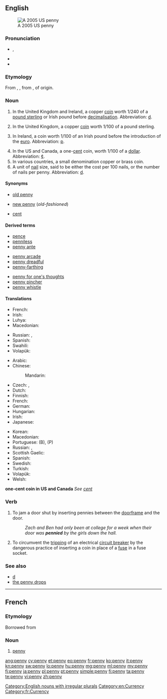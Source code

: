 {{also|Penny}}
==English==
[[Image:2005-Penny-Uncirculated-Obverse.png|thumb|A 2005 US penny]]

===Pronunciation===
* {{IPA|/ˈpɛ.ni/}}, {{X-SAMPA|/pE.ni/}}
* {{audio|en-us-penny.ogg|Audio (US)}}
* {{rhymes|ɛni}}

===Etymology===
From {{etyl|ang}} {{term|penning|lang=ang}}, {{term|pennig|penniġ|lang=ang}}, from {{proto|Germanic|panningaz}}, of {{unk.|en|title=uncertain}} origin.

===Noun===
{{en-noun|pl='''[[pennies]]''' when referring to individual coins; (''UK'') '''[[pence]]''' when referring to an amount of money}}

# {{historical}} In the United Kingdom and Ireland, a copper [[coin]] worth 1/240 of a [[pound sterling]] or Irish pound before [[decimalisation]].  Abbreviation: [[d]].
# In the United Kingdom, a copper [[coin]] worth 1/100 of a pound sterling.
# {{historical}} In Ireland, a coin worth 1/100 of an Irish pound before the introduction of the [[euro]].  Abbreviation: [[p]].
# In the US and Canada, a one-[[cent]] coin, worth 1/100 of a [[dollar]].  Abbreviation: [[¢]].
# In various countries, a small denomination copper or brass coin.
# A unit of [[nail]] size, said to be either the cost per 100 nails, or the number of nails per penny.  Abbreviation: [[d]].

====Synonyms====
* {{sense|1/240 of a pound sterling}} [[old penny]]
* {{sense|1/100 of a pound sterling}}  [[new penny]] (''old-fashioned'')
* {{sense|one-cent coin}}  [[cent]]

====Derived terms====
{{rel-top3|Terms derived from ''penny'' (noun)}}
* [[pence]]
* [[penniless]]
* [[penny ante]]
{{rel-mid3}}
* [[penny arcade]]
* [[penny dreadful]]
* [[penny-farthing]]
{{rel-mid3}}
* [[penny for one's thoughts]]
* [[penny pincher]]
* [[penny whistle]]
{{rel-bottom}}

====Translations====
{{trans-top|1/240 of a pound sterling or Irish pound}}
* French: {{t|fr|penny|m}}
* Irish: {{t-|ga|pingin|f|xs=Irish}}
* Luhya: {{tø|luy|litong'olo}}
* Macedonian: {{t|mk|пени|n|tr=péni}}
{{trans-mid}}
* Russian: {{t+|ru|пенни|n|tr=pénni}} {{indeclinable}}, {{t|ru|пенс|m|tr=pens|sc=Cyrl}}
* Spanish: {{t+|es|penique|m}}
* Swahili: {{t+|sw|peni|xs=Swahili}}
* Volapük: {{t|vo|pänid}}
{{trans-bottom}}

{{trans-top|1/100 of a pound sterling or British pound}}
* Arabic: {{t|ar|بنس|m|tr=bins|sc=Arab}}
* Chinese:
*: Mandarin: {{t|zh|便士|tr=biànshì|sc=Hani}}
* Czech: {{t|cs|cent}}, {{t|cs|penny}}
* Dutch: {{t-|nl|penny|m}}
* Finnish: {{t+|fi|penny}}
* French: {{t+|fr|penny|m}}
* German: {{t-|de|Penny|m}}
* Hungarian: {{t+|hu|penny}}
* Irish: {{t-|ga|pingin|f|xs=Irish}}
* Japanese: {{t|ja|ペニー|tr=penī|sc=Jpan}}
{{trans-mid}}
* Korean: {{t|ko|페니|tr=peni|sc=Kore}}
* Macedonian: {{t|mk|пени|n|tr=péni}}
* Portuguese: {{t|pt|pêni|m}} (B), {{t|pt|péni|m}} (P)
* Russian: {{t+|ru|пенни|n|tr=pénni}} {{indeclinable}}, {{t|ru|пенс|m|tr=pens|sc=Cyrl}}
* Scottish Gaelic: {{t-|gd|sgillinn|f|xs=Scottish Gaelic}}
* Spanish: {{t+|es|penique|m}}
* Swedish: {{t-|sv|penny|c}}
* Turkish: {{t|tr|peni}}
* Volapük: {{t|vo|pänid}}
* Welsh: {{t|cy|ceiniog}}
{{trans-bottom}}

'''one-cent coin in US and Canada'''
''See [[cent]]''

===Verb===
{{en-verb|pennies|pennying|pennied}}

# {{slang}} To jam a door shut by inserting pennies between the [[doorframe]] and the door.
#: ''Zach and Ben had only been at college for a week when their door was '''pennied''' by the girls down the hall.''
# {{context|electronics}} To circumvent the [[trip|tripping]] of an electrical [[circuit breaker]] by the dangerous practice of inserting a coin in place of a [[fuse]] in a fuse socket.

===See also===
* [[d]]
* [[the penny drops]]

[[Category:English nouns with irregular plurals]]
[[Category:en:Currency]]

----

==French==

===Etymology===
Borrowed from {{etyl|en|fr}}

===Noun===
{{fr-noun|m}}

# [[penny#English|penny]]

[[Category:fr:Currency]]

[[ang:penny]]
[[cy:penny]]
[[et:penny]]
[[eo:penny]]
[[fr:penny]]
[[ko:penny]]
[[it:penny]]
[[kn:penny]]
[[sw:penny]]
[[lo:penny]]
[[hu:penny]]
[[mg:penny]]
[[ml:penny]]
[[my:penny]]
[[fj:penny]]
[[ja:penny]]
[[pl:penny]]
[[pt:penny]]
[[simple:penny]]
[[fi:penny]]
[[ta:penny]]
[[te:penny]]
[[vi:penny]]
[[zh:penny]]